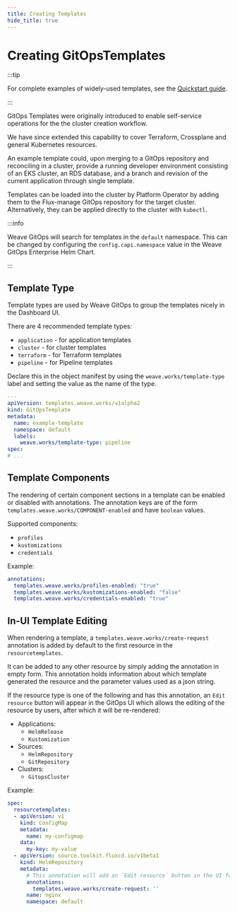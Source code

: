```yaml
---
title: Creating Templates
hide_title: true
---
```



# Creating GitOpsTemplates <TierLabel tiers="Enterprise" />

:::tip

For complete examples of widely-used templates, see the [Quickstart
guide](../quickstart-templates).

:::

GitOps Templates were originally introduced to enable self-service operations
for the the cluster creation workflow.

We have since extended this capability to cover Terraform, Crossplane and
general Kubernetes resources.

An example template could, upon merging to a GitOps repository and reconciling in
a cluster, provide a running developer environment consisting of
an EKS cluster, an RDS database, and a branch and revision of the current
application through single template.

Templates can be loaded into the cluster by Platform Operator by adding them to
the Flux-manage GitOps repository for the target cluster. Alternatively, they
can be applied directly to the cluster with `kubectl`.

:::info

Weave GitOps will search for templates in the `default` namespace.
This can be changed by configuring the `config.capi.namespace` value in the
Weave GitOps Enterprise Helm Chart.

:::


## Template Type

Template types are used by Weave GitOps to group the templates nicely in the
Dashboard UI.

There are 4 recommended template types:
- `application` - for application templates
- `cluster` - for cluster templates
- `terraform` - for Terraform templates
- `pipeline` - for Pipeline templates

Declare this in the object manifest by using the `weave.works/template-type`
label and setting the value as the name of the type.

```yaml {7-8}
---
apiVersion: templates.weave.works/v1alpha2
kind: GitOpsTemplate
metadata:
  name: example-template
  namespace: default
  labels:
    weave.works/template-type: pipeline
spec:
# ...
```

## Template Components

The rendering of certain component sections in a template can be enabled or
disabled with annotations. The annotation keys are of the form
`templates.weave.works/COMPONENT-enabled` and have `boolean` values.

Supported components:
- `profiles`
- `kustomizations`
- `credentials`

Example:

```yaml
annotations:
  templates.weave.works/profiles-enabled: "true"
  templates.weave.works/kustomizations-enabled: "false"
  templates.weave.works/credentials-enabled: "true"
```

## In-UI Template Editing

When rendering a template, a `templates.weave.works/create-request` annotation
is added by default to the first resource in the `resourcetemplates`.

It can be added to any other resource by simply adding the annotation in empty form.
This annotation holds information about which template generated the resource
and the parameter values used as a json string.

If the resource type is one of the following and has this annotation, an
`Edit resource` button will appear in the GitOps UI which allows the editing of
the resource by users, after which it will be re-rendered:
- Applications:
  - `HelmRelease`
  - `Kustomization`
- Sources:
  - `HelmRepository`
  - `GitRepository`
- Clusters:
  - `GitopsCluster`

Example:
```yaml {10,14}
spec:
  resourcetemplates:
  - apiVersion: v1
    kind: ConfigMap
    metadata:
      name: my-configmap
    data:
      my-key: my-value
  - apiVersion: source.toolkit.fluxcd.io/v1beta1
    kind: HelmRepository
    metadata:
      # This annotation will add an `Edit resource` button in the UI for this resource
      annotations:
        templates.weave.works/create-request: ''
      name: nginx
      namespace: default
```

